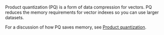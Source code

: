 Product quantization (PQ) is a form of data compression for vectors. PQ reduces the memory requirements for vector indexes so you can use larger datasets.

For a discussion of how PQ saves memory, see [Product quantization](/developers/weaviate/concepts/vector-quantization#product-quantization).
